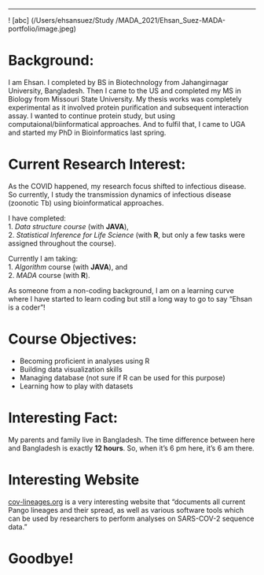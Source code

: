 ---
! [abc] (/Users/ehsansuez/Study /MADA_2021/Ehsan_Suez-MADA-portfolio/image.jpeg)   

# **Background:** 

I am Ehsan. I completed by BS in Biotechnology from Jahangirnagar University, Bangladesh. Then I came to the US and completed my MS in Biology from Missouri State University. My thesis works was completely experimental as it involved protein purification and subsequent interaction assay. I wanted to continue protein study, but using computaional/biinformatical approaches. And to fulfil that, I came to UGA and started my PhD in Bioinformatics last spring.

# **Current Research Interest:**

As the COVID happened, my research focus shifted to infectious disease. So currently, I study the transmission dynamics of infectious disease (zoonotic Tb) using bioinformatical approaches.

I have completed:   
1. _Data structure course_ (with **JAVA**),   
2. _Statistical Inference for Life Science_ (with **R**, but only a few tasks were assigned throughout the course).   

Currently I am taking:    
1. _Algorithm_ course (with **JAVA**), and  
2. _MADA_ course (with **R**).   

As someone from a non-coding background, I am on a learning curve where I have started to learn coding but still a long way to go to say "Ehsan is a coder"!

# **Course Objectives:**

* Becoming proficient in analyses using R   
* Building data visualization skills    
* Managing database (not sure if R can be used for this purpose)    
* Learning how to play with datasets   

# **Interesting Fact:**   
  
My parents and family live in Bangladesh. The time difference between here and Bangladesh is exactly **12 hours**. So, when it's 6 pm here, it's 6 am there.  

# **Interesting Website**
[cov-lineages.org](https://cov-lineages.org/index.html) is a very interesting website that "documents all current Pango lineages and their spread, as well as various software tools which can be used by researchers to perform analyses on SARS-COV-2 sequence data." 

# **Goodbye**! 
 

